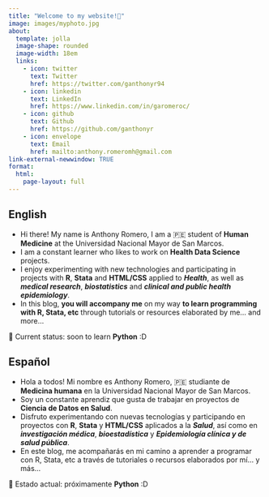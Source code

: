 ```yaml
---
title: "Welcome to my website!👋"
image: images/myphoto.jpg
about:
  template: jolla
  image-shape: rounded
  image-width: 18em
  links:
    - icon: twitter
      text: Twitter
      href: https://twitter.com/ganthonyr94
    - icon: linkedin
      text: LinkedIn
      href: https://www.linkedin.com/in/garomeroc/
    - icon: github
      text: Github
      href: https://github.com/ganthonyr
    - icon: envelope 
      text: Email
      href: mailto:anthony.romeromh@gmail.com
link-external-newwindow: TRUE
format:
  html:
    page-layout: full
---
```


::: {.panel-tabset}

## English

-  Hi there! My name is Anthony Romero, I am a  🇵🇪 student of **Human Medicine** at the Universidad Nacional Mayor de San Marcos.  
-  I am a constant learner who likes to work on **Health Data Science** projects.  
-  I enjoy experimenting with new technologies and participating in projects with **R**, **Stata** and **HTML/CSS** applied to **_Health_**, as well as **_medical research_**, **_biostatistics_** and **_clinical and public health epidemiology_**.
-  In this blog, **you will accompany me** on my way **to learn programming with R, Stata, etc** through tutorials or resources elaborated by me... and more... 

::: {.text}
🧠 Current status: soon to learn **Python** :D
::: 

## Español

-  Hola a todos! Mi nombre es Anthony Romero, 🇵🇪 studiante de **Medicina humana** en la Universidad Nacional Mayor de San Marcos.  
-  Soy un constante aprendiz que gusta de trabajar en proyectos de **Ciencia de Datos en Salud**.  
-  Disfruto experimentando con nuevas tecnologías y participando en proyectos con **R**, **Stata** y **HTML/CSS** aplicados a la **_Salud_**, así como en **_investigación médica_**, **_bioestadística_** y **_Epidemiología clínica y de salud pública_**.  
-  En este blog, me acompañarás en mi camino a aprender a programar con R, Stata, etc a través de tutoriales o recursos elaborados por mí... y más...

::: {.text}
🧠 Estado actual: próximamente **Python** :D
::: 
:::